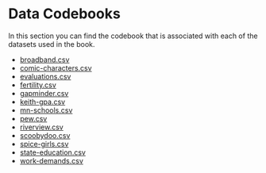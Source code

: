 # Data Codebooks {-}

In this section you can find the codebook that is associated with each of the datasets used in the book.


- [broadband.csv](codebooks/broadband.qmd)
- [comic-characters.csv](codebooks/comic-characters.qmd)
- [evaluations.csv](codebooks/evaluations.qmd)
- [fertility.csv](codebooks/fertility.qmd)
- [gapminder.csv](codebooks/gapminder.qmd)
- [keith-gpa.csv](codebooks/keith-gpa.qmd)
- [mn-schools.csv](codebooks/mn-schools.qmd)
- [pew.csv](codebooks/pew.qmd)
- [riverview.csv](codebooks/riverview.qmd)
- [scoobydoo.csv](codebooks/scoobydoo.qmd)
- [spice-girls.csv](codebooks/spice-girls.qmd)
- [state-education.csv](codebooks/state-education.qmd)
- [work-demands.csv](codebooks/work-demands.qmd)


<br /><br />
